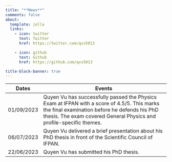 ```yaml
---
title: "**News**"
comments: false
about:
  template: jolla
  links:
    - icon: twitter
      text: Twitter
      href: https://twitter.com/qvv5013

    - icon: github
      text: Github
      href: https://github.com/qvv5013

title-block-banner: true
---
```




<table class="table table-hover responsive-lg">
  <thead>
    <tr class="card-header">
      <th scope="col">Dates</th>
      <th scope="col">Events</th>
    </tr>
  </thead>
  <tbody>
    <tr >
      <td scope="row" class="text-center align-middle">
        01/09/2023
      </td>
      <td class="text-center align-middle">
        Quyen Vu has successfully passed the Physics Exam at IFPAN with a score of 4.5/5. 
        This marks the final examination before he defends his PhD thesis. 
        The exam covered General Physics and profile-specific themes.
      </td>
    </tr>
    
    <tr >
      <td scope="row" class="text-center align-middle">
        06/07/2023 
      </td>
      <td class="text-center align-middle">
        Quyen Vu delivered a brief presentation about his PhD thesis in front of the Scientific Council of IFPAN.
      </td>
    </tr>

    <tr >
      <td scope="row" class="text-center align-middle">
        22/06/2023
      </td>

      <td class="text-center align-middle">
        Quyen Vu has submitted his PhD thesis. 
      </td>
    </tr>
  </tbody>
</table>

